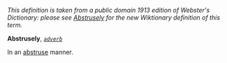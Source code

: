 ''This definition is taken from a public domain 1913 edition of Webster's Dictionary: please see [[Abstrusely]] for the new Wiktionary definition of this term.''

'''Abstrusely''', ''<code>[[adverb (part of speech)|adverb]]</code>''

In an [[abstruse]] manner.